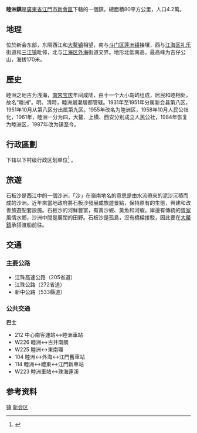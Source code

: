 {{中国乡级行政区|44/07/05/109/000}}
'''睦洲鎮'''是[[廣東省|廣東省]][[江門市|江門市]][[新會區|新會區]]下轄的一個鎮，總面積80平方公里，人口4.2萬。

==地理==
{{PAGENAMEBASE}}位於新会东部，东隔西江和[[大鳌镇|大鳌镇]]相望，南与[[斗门区|斗门区]][[莲洲镇|莲洲镇]]接壤，西与[[江海区|江海区]][[礼乐|礼乐]]街道和[[三江镇|三江镇]]毗邻，北与[[江海区|江海区]][[外海|外海]]街道交界。地形北低南高，最高峰为吉仔公山，海拔170米。

==歷史==
睦洲之地古为浅海，[[南宋|南宋]][[宝庆|宝庆]]年间成陆，由十一个大小岛屿组成，居民和睦相处，故名“睦洲”。明、清時，睦洲屬潮居都管辖。1931年至1951年分属新会县第八区，1951年10月从第八区分出属第九区。1955年改名为睦洲区，1958年10月人民公社化，1961年，睦洲一分为四，大鳌、上横、西安分别成立人民公社，1984年恢复为睦洲区，1987年改为镇至今。

==行政區劃==
{{PAGENAMEBASE}}下辖以下村级行政区划单位<ref>{{PRC admin/ref sgc|44/07/05/109/000}}</ref>
{{PRC admin/children|44/07/05/109/000}}。

==旅遊==
石板沙是西江中的一個沙洲，「沙」在嶺南地名的意思是由水流帶來的泥沙沉積而成的沙洲。近年來當地政府將石板沙發展成旅遊景點，保持原有的生態，興建和改善旅遊配套設施。石板沙的河鮮豐富，有黃沙蜆、黃魚和河蝦。岸邊有傳統的[[疍家|疍家]]風情水鄉，沙洲中間是廣闊的田野。石板沙是孤島，沒有橋樑接駁，因此要在[[大鰲鎮|大鰲鎮]]承搭渡船前往。

==交通==
===主要公路===
*江珠高速公路（205省道）
*江珠公路（272省道）
*新中公路（533縣道）
===公共交通===
'''巴士'''
*212 中心南客運站↔睦洲車站 
*W226 睦洲↔古井南朗 
*W225 睦洲↔東南環  
*104 睦洲↔外海↔江門舊車站 
*114 睦洲↔禮東↔江門新車站 
*W223 睦洲車站↔珠海蓮溪

== 参考资料 ==
{{reflist}}

{{GD-stub}}
{{PRC admin/navcat|44/07/05/109/000}}
[[Category:新会区行政区划|镇]]
[[Category:江门建制镇|新会区]]